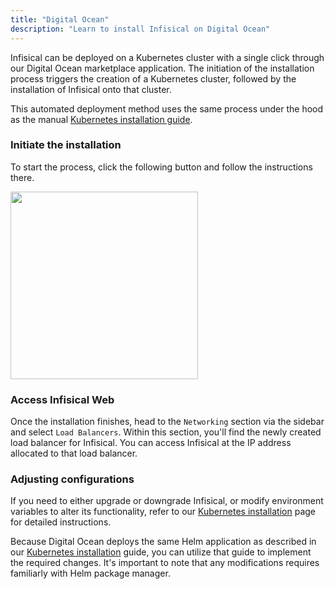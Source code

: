 ---
title: "Digital Ocean"
description: "Learn to install Infisical on Digital Ocean"
---

Infisical can be deployed on a Kubernetes cluster with a single click through our Digital Ocean marketplace application.
The initiation of the installation process triggers the creation of a Kubernetes cluster, followed by the installation of Infisical onto that cluster.

This automated deployment method uses the same process under the hood as the manual [Kubernetes installation guide](./kubernetes-helm).

### Initiate the installation

To start the process, click the following button and follow the instructions there.

<a href="https://docs.digitalocean.com/products/marketplace/catalog/infisical/">
<img src="../../images/do-k8-install-btn.png" width="300"/>
</a>

### Access Infisical Web
Once the installation finishes, head to the `Networking` section via the sidebar and select `Load Balancers`.
Within this section, you'll find the newly created load balancer for Infisical. You can access Infisical at the IP address allocated to that load balancer.

### Adjusting configurations
If you need to either upgrade or downgrade Infisical, or modify environment variables to alter its functionality, refer to our [Kubernetes installation](./kubernetes-helm) page for detailed instructions.

Because Digital Ocean deploys the same Helm application as described in our [Kubernetes installation](./kubernetes-helm) guide, you can utilize that guide to implement the required changes.
It's important to note that any modifications requires familiarly with Helm package manager.
